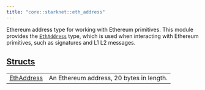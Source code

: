 ```yaml
---
title: "core::starknet::eth_address"
---
```



Ethereum address type for working with Ethereum primitives.
This module provides the [`EthAddress`](./core-starknet-eth_address-EthAddress) type, which is used when interacting with Ethereum
primitives, such as signatures and L1  L2 messages.



## [Structs](./core-starknet-eth_address-structs)

| | |
|:---|:---|
| [EthAddress](./core-starknet-eth_address-EthAddress) | An Ethereum address, 20 bytes in length. |
